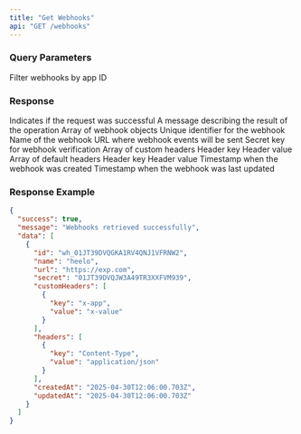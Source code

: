 ```yaml
---
title: "Get Webhooks"
api: "GET /webhooks"
---
```


### Query Parameters

<ParamField query="appId" type="string" required>
  Filter webhooks by app ID
</ParamField>

### Response

<ResponseField name="success" type="boolean">
  Indicates if the request was successful
</ResponseField>

<ResponseField name="message" type="string">
  A message describing the result of the operation
</ResponseField>

<ResponseField name="data" type="array">
  Array of webhook objects
  <Expandable title="Properties">
    <ResponseField name="id" type="string">
      Unique identifier for the webhook
    </ResponseField>
    <ResponseField name="name" type="string">
      Name of the webhook
    </ResponseField>
    <ResponseField name="url" type="string">
      URL where webhook events will be sent
    </ResponseField>
    <ResponseField name="secret" type="string">
      Secret key for webhook verification
    </ResponseField>
    <ResponseField name="customHeaders" type="array">
      Array of custom headers
      <Expandable title="Header Object">
        <ResponseField name="key" type="string">
          Header key
        </ResponseField>
        <ResponseField name="value" type="string">
          Header value
        </ResponseField>
      </Expandable>
    </ResponseField>
    <ResponseField name="headers" type="array">
      Array of default headers
      <Expandable title="Header Object">
        <ResponseField name="key" type="string">
          Header key
        </ResponseField>
        <ResponseField name="value" type="string">
          Header value
        </ResponseField>
      </Expandable>
    </ResponseField>
    <ResponseField name="createdAt" type="string">
      Timestamp when the webhook was created
    </ResponseField>
    <ResponseField name="updatedAt" type="string">
      Timestamp when the webhook was last updated
    </ResponseField>
  </Expandable>
</ResponseField>

### Response Example

```json
{
  "success": true,
  "message": "Webhooks retrieved successfully",
  "data": [
    {
      "id": "wh_01JT39DVQGKA1RV4QNJ1VFRNW2",
      "name": "heelo",
      "url": "https://exp.com",
      "secret": "01JT39DVQJW3A49TR3XXFVM939",
      "customHeaders": [
        {
          "key": "x-app",
          "value": "x-value"
        }
      ],
      "headers": [
        {
          "key": "Content-Type",
          "value": "application/json"
        }
      ],
      "createdAt": "2025-04-30T12:06:00.703Z",
      "updatedAt": "2025-04-30T12:06:00.703Z"
    }
  ]
}
``` 